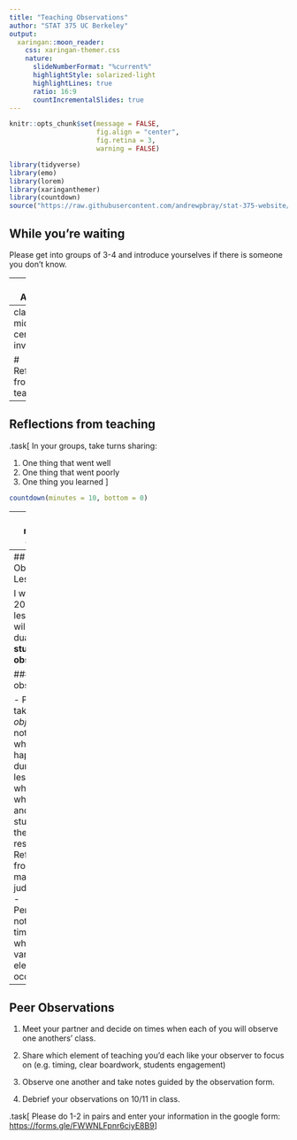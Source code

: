 ```yaml
---
title: "Teaching Observations"
author: "STAT 375 UC Berkeley"
output:
  xaringan::moon_reader:
    css: xaringan-themer.css
    nature:
      slideNumberFormat: "%current%"
      highlightStyle: solarized-light
      highlightLines: true
      ratio: 16:9
      countIncrementalSlides: true
---
```


```r
knitr::opts_chunk$set(message = FALSE, 
                      fig.align = "center",
                      fig.retina = 3,
                      warning = FALSE)

library(tidyverse)
library(emo)
library(lorem)
library(xaringanthemer)
library(countdown)
source("https://raw.githubusercontent.com/andrewpbray/stat-375-website/master/xaringan-theme.R")
```

## While you're waiting

Please get into groups of 3-4 and introduce yourselves if there is someone you don't know.

---
## Agenda

1. Reflections from teaching
2. Observing a lesson
3. Guest: Elisa Stone, Director, CalTeach

---
class: middle, center, inverse

# Reflections from teaching

---
## Reflections from teaching

.task[
In your groups, take turns sharing:

1. One thing that went well
2. One thing that went poorly
3. One thing you learned
]

```r
countdown(minutes = 10, bottom = 0)
```

---
class: middle, center

# Observing a Lesson

---
## Observing a Lesson

I will give a 20 minute lesson. You will have dual roles: **student** and **observer**.

### As an observer

- Please take _objective_ notes about what happens in during the lesson: what I do, what I say, and how students in the class respond.
- Refrain from making judgements.
- Periodically note the time at which various elements occur.


---
## Peer Observations

1. Meet your partner and decide on times when each of you will observe one anothers' class.

2. Share which element of teaching you'd each like your observer to focus on (e.g. timing, clear boardwork, students engagement)

3. Observe one another and take notes guided by the observation form.

4. Debrief your observations on 10/11 in class.

.task[
Please do 1-2 in pairs and enter your information in the google form:
[https://forms.gle/FWWNLFpnr6ciyE8B9](https://forms.gle/FWWNLFpnr6ciyE8B9)
]
